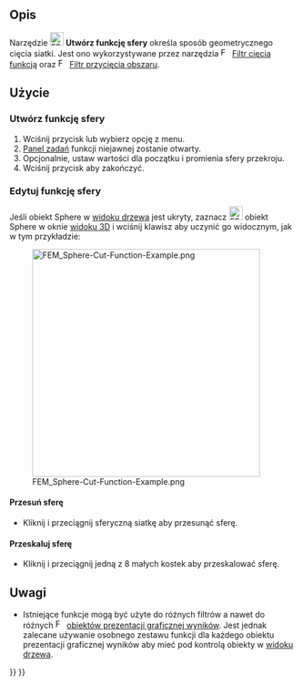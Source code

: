 <languages/>

{{Docnav
|[[FEM_PostCreateFunctionPlane/pl|Utwórz funkcję płaszczyzny]]
|[[FEM_PostCreateFunctionCylinder/pl|Utwórz funkcję walca]]
|[[FEM_Workbench/pl|środowisko pracy MES]]
|IconL=FEM_PostCreateFunctionPlane.svg
|IconR=FEM_PostCreateFunctionCylinder.svg
|IconC=Workbench_FEM.svg
}}

{{GuiCommand/pl
|Name=FEM PostCreateFunctionSphere
|Name/pl=Utwórz funkcję sfery
|MenuLocation=Wyniki → Funkcje filtrów → Sfera
|Workbenches=[[FEM_Workbench/pl|MES]]
|SeeAlso=[[FEM_tutorial/pl|Poradnik MES]]
}}

<span id="Description"></span>
==Opis==

Narzędzie [[Image:FEM_PostCreateFunctionSphere.svg|24px]] '''Utwórz funkcję sfery''' określa sposób geometrycznego cięcia siatki. Jest ono wykorzystywane przez narzędzia [[Image:FEM_PostFilterCutFunction.svg|16px]] [[FEM_PostFilterCutFunction/pl|Filtr cięcia funkcją]] oraz [[Image:FEM_PostFilterClipRegion.svg|16px]] [[FEM_PostFilterClipRegion/pl|Filtr przycięcia obszaru]].

<span id="Usage"></span>
==Użycie==

<span id="Create_a_sphere_function"></span>
===Utwórz funkcję sfery===

# Wciśnij przycisk {{Button|[[Image:FEM_PostCreateFunctionSphere.svg|16px]] [[FEM_PostCreateFunctionSphere/pl|Sfera]]}} lub wybierz opcję {{MenuCommand|Wyniki → Funkcje filtrów → [[Image:FEM_PostCreateFunctionSphere.svg|16px]] Sfera}} z menu.
# [[Task_panel/pl|Panel zadań]] funkcji niejawnej zostanie otwarty.
# Opcjonalnie, ustaw wartości dla początku i promienia sfery przekroju.
# Wciśnij przycisk {{Button|OK}} aby zakończyć.

<span id="Edit_a_sphere_function"></span>
===Edytuj funkcję sfery===

Jeśli obiekt Sphere w [[Tree_view/pl|widoku drzewa]] jest ukryty, zaznacz [[Image:FEM_PostCreateFunctionSphere.svg|24px]] obiekt Sphere w oknie [[3D_view/pl|widoku 3D]] i wciśnij klawisz {{KEY|Spacja}} aby uczynić go widocznym, jak w tym przykładzie:

[[File:FEM_Sphere-Cut-Function-Example.png|400px]]

<span id="Move_the_sphere"></span>
====Przesuń sferę====

* Kliknij i przeciągnij sferyczną siatkę aby przesunąć sferę.

<span id="Scale_the_sphere"></span>
====Przeskaluj sferę====

* Kliknij i przeciągnij jedną z 8 małych kostek aby przeskalować sferę.

<span id="Notes"></span>
==Uwagi==

* Istniejące funkcje mogą być użyte do różnych filtrów a nawet do różnych [[Image:FEM_PostPipelineFromResult.svg|16px]] [[FEM_PostPipelineFromResult/pl|obiektów prezentacji graficznej wyników]]. Jest jednak zalecane używanie osobnego zestawu funkcji dla każdego obiektu prezentacji graficznej wyników aby mieć pod kontrolą obiekty w [[Tree_view/pl|widoku drzewa]].


{{Docnav
|[[FEM_PostCreateFunctionPlane/pl|Utwórz funkcję płaszczyzny]]
|[[FEM_PostCreateFunctionCylinder/pl|Utwórz funkcję walca]]
|[[FEM_Workbench/pl|środowisko pracy MES]]
|IconL=FEM_PostCreateFunctionPlane.svg
|IconR=FEM_PostCreateFunctionCylinder.svg
|IconC=Workbench_FEM.svg
}}

{{FEM Tools navi{{#translation:}}}}
{{Userdocnavi{{#translation:}}}}